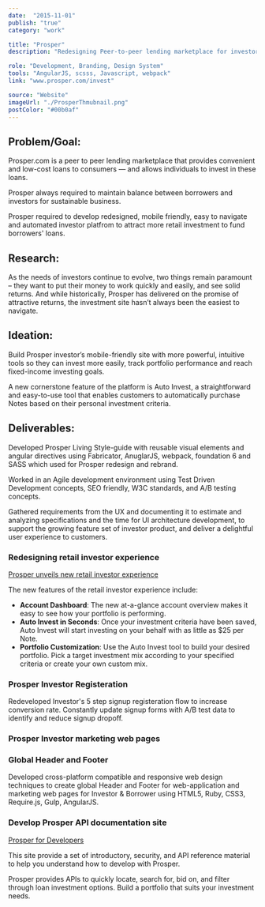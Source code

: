 ```yaml
---
date:  "2015-11-01"
publish: "true" 
category: "work"

title: "Prosper"
description: "Redesigning Peer-to-peer lending marketplace for investors and borrowers"

role: "Development, Branding, Design System"
tools: "AngularJS, scsss, Javascript, webpack"
link: "www.prosper.com/invest"

source: "Website"
imageUrl: "./ProsperThmubnail.png"
postColor: "#00b0af"
---
```



## Problem/Goal:
Prosper.com is a peer to peer lending marketplace that provides convenient and low-cost loans to consumers — and allows individuals to invest in these loans. 

Prosper always required to maintain balance between borrowers and investors for sustainable business.

Prosper required to develop redesigned, mobile friendly, easy to navigate and automated investor platfrom to attract more retail investment to fund borrowers' loans.

## Research:

As the needs of investors continue to evolve, two things remain paramount – they want to put their money to work quickly and easily, and see solid returns. And while historically, Prosper has delivered on the promise of attractive returns, the investment site hasn’t always been the easiest to navigate.

## Ideation:

Build Prosper investor’s mobile-friendly site with more powerful, intuitive tools so they can invest more easily, track portfolio performance and reach fixed-income investing goals.

A new cornerstone feature of the platform is Auto Invest, a straightforward and easy-to-use tool that enables customers to automatically purchase Notes based on their personal investment criteria.

## Deliverables:

Developed Prosper Living Style-guide with reusable visual elements and angular directives using Fabricator, AnuglarJS, webpack, foundation 6 and SASS which used for Prosper redesign and rebrand. 

Worked in an Agile development environment using Test Driven Development concepts, SEO friendly, W3C standards, and A/B testing concepts.

Gathered requirements from the UX and documenting it to estimate and analyzing specifications and the time for UI architecture development, to support the growing feature set of investor product, and deliver a delightful user experience to customers.

### Redesigning retail investor experience

[Prosper unveils new retail investor experience](https://blog.prosper.com/2016/06/22/prosper-unveils-new-retail-investor-experience/)

The new features of the retail investor experience include:

  - **Account Dashboard**: The new at-a-glance account overview makes it easy to see how your portfolio is performing.
  - **Auto Invest in Seconds**: Once your investment criteria have been saved, Auto Invest will start investing on your behalf with as little as $25 per Note.
  - **Portfolio Customization**: Use the Auto Invest tool to build your desired portfolio. Pick a target investment mix according to your specified criteria or create your own custom mix.

<PhotoGallery variant="Prosper" title="Prosper new retail investor experience"/>

### Prosper Investor Registeration

Redeveloped Investor's 5 step signup registeration flow to increase conversion rate. Constantly update signup forms with A/B test data to identify and reduce signup dropoff.

<PhotoGallery variant="ProsperRegister" />

### Prosper Investor marketing web pages 

<PhotoGallery variant="ProsperSite" columns={2}/>

###  Global Header and Footer

Developed cross-platform compatible and responsive web design techniques to create global Header and Footer for web-application and marketing web pages for Investor & Borrower using HTML5, Ruby, CSS3, Require.js, Gulp, AngularJS.

<ImageWrap srcName="ProsperHeaderAndFooter" title="Prosper Header and Footer" />

### Develop Prosper API documentation site

[Prosper for Developers](https://developers.prosper.com/)

This site provide a set of introductory, security, and API reference material to help you understand how to develop with Prosper.

Prosper provides APIs to quickly locate, search for, bid on, and filter through loan investment options. Build a portfolio that suits your investment needs.

<ImageWrap srcName="ProsperApiDocumentation" title="Develop Prosper API documentation site"/>
